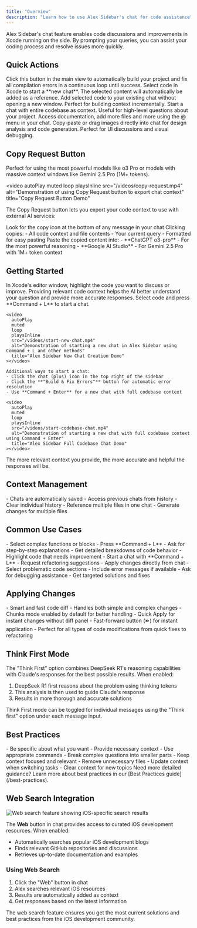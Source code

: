 ```yaml
---
title: "Overview"
description: "Learn how to use Alex Sidebar's chat for code assistance"
---
```


Alex Sidebar's chat feature enables code discussions and improvements in Xcode running on the side. By prompting your queries, you can assist your coding process and resolve issues more quickly.

## Quick Actions

<CardGroup cols={2}>
  <Card title="Build & Fix Errors" icon="hammer">
    Click this button in the main view to automatically build your project and fix all compilation errors in a continuous loop until success.
  </Card>
  
  <Card title="Command + L" icon="message-bot">
    Select code in Xcode to start a **new chat**. The selected content will automatically be added as a reference.
  </Card>

  <Card title="Command + Shift + L" icon="plus">
    Add selected code to your existing chat without opening a new window. Perfect for building context incrementally.
  </Card>

  <Card title="Command + Enter" icon="code">
    Start a chat with entire codebase as context. Useful for high-level questions
    about your project.
  </Card>

  <Card title="@ Commands" icon="at" href="/commands">
    Access documentation, add more files and more using the @ menu in your chat.
  </Card>

  <Card title="Image Support" icon="image" href="/image-to-code">
    Copy-paste or drag images directly into chat for design analysis and code generation. Perfect for UI discussions and visual debugging.
  </Card>
</CardGroup>

## Copy Request Button

Perfect for using the most powerful models like o3 Pro or models with massive context windows like Gemini 2.5 Pro (1M+ tokens).

<video
  autoPlay
  muted
  loop
  playsInline
  src="/videos/copy-request.mp4"
  alt="Demonstration of using Copy Request button to export chat context"
  title="Copy Request Button Demo"
></video>

The Copy Request button lets you export your code context to use with external AI services:

<Steps>
  <Step title="Find the Copy Button">
    Look for the copy icon at the bottom of any message in your chat
  </Step>
  
  <Step title="Click to Copy">
    Clicking copies:
    - All code context and file contents
    - Your current query
    - Formatted for easy pasting
  </Step>
  
  <Step title="Use with Any AI Service">
    Paste the copied content into:
    - **ChatGPT o3-pro** - For the most powerful reasoning
    - **Google AI Studio** - For Gemini 2.5 Pro with 1M+ token context
  </Step>
</Steps>

## Getting Started

<Steps>
  <Step title="Select Code">
    In Xcode's editor window, highlight the code you want to discuss or improve.
    <Note>
      Providing relevant code context helps the AI better understand your
      question and provide more accurate responses.
    </Note>
  </Step>

  <Step title="Start Chat">
    Select code and press **Command + L** to start a chat.

    <video
      autoPlay
      muted
      loop
      playsInline
      src="/videos/start-new-chat.mp4"
      alt="Demonstration of starting a new chat in Alex Sidebar using Command + L and other methods"
      title="Alex Sidebar New Chat Creation Demo"
    ></video>

    Additional ways to start a chat:
    - Click the chat (plus) icon in the top right of the sidebar 
    - Click the **"Build & Fix Errors"** button for automatic error resolution
    - Use **Command + Enter** for a new chat with full codebase context

    <video
      autoPlay
      muted
      loop
      playsInline
      src="/videos/start-codebase-chat.mp4"
      alt="Demonstration of starting a new chat with full codebase context using Command + Enter"
      title="Alex Sidebar Full Codebase Chat Demo"
    ></video>
  </Step>

  <Step title="Add Context">
    <Note>
      The more relevant context you provide, the more accurate and helpful the
      responses will be.
    </Note>
  </Step>
</Steps>

## Context Management

<CardGroup cols={2}>
  <Card title="History Management" icon="clock-rotate-left" href="/chat/history">
    - Chats are automatically saved
    - Access previous chats from history
    - Clear individual history
  </Card>

  <Card title="Multi-File Support" icon="folder-tree">
    - Reference multiple files in one chat
    - Generate changes for multiple files
  </Card>
</CardGroup>

## Common Use Cases

<AccordionGroup>
  <Accordion title="Code Understanding">
    - Select complex functions or blocks
    - Press **Command + L**
    - Ask for step-by-step explanations
    - Get detailed breakdowns of code behavior
  </Accordion>

  <Accordion title="Refactoring Assistance">
    - Highlight code that needs improvement
    - Start a chat with **Command + L**
    - Request refactoring suggestions
    - Apply changes directly from chat
</Accordion>

  <Accordion title="Bug Resolution">
    - Select problematic code sections
    - Include error messages if available
    - Ask for debugging assistance
    - Get targeted solutions and fixes
  </Accordion>
</AccordionGroup>

## Applying Changes

<Card title="Apply" icon="bolt">
  - Smart and fast code diff
  - Handles both simple and complex changes
  - Chunks mode enabled by default for better handling
  - Quick Apply for instant changes without diff panel
  - Fast-forward button (⏩) for instant application
  - Perfect for all types of code modifications from quick fixes to refactoring
</Card>

## Think First Mode

The "Think First" option combines DeepSeek R1's reasoning capabilities with Claude's responses for the best possible results. When enabled:

1. DeepSeek R1 first reasons about the problem using thinking tokens
2. This analysis is then used to guide Claude's response
3. Results in more thorough and accurate solutions

<Note>
  Think First mode can be toggled for individual messages using the "Think first" option under each message input.
</Note>

## Best Practices

<CardGroup cols={2}>
  <Card title="Writing Effective Prompts" icon="pencil" href="/chat/best-practices#writing-effective-prompts">
    - Be specific about what you want
    - Provide necessary context
    - Use appropriate commands
    - Break complex questions into smaller parts
  </Card>

  <Card title="Managing Context" icon="layer-group" href="/chat/best-practices#managing-context">
    - Keep context focused and relevant
    - Remove unnecessary files
    - Update context when switching tasks
    - Clear context for new topics
  </Card>
</CardGroup>

<Note>
  Need more detailed guidance? Learn more about best practices in our [Best Practices guide](/best-practices).
</Note>

## Web Search Integration

<Frame>
  <img
    src="/images/web-search-demo.png"
    alt="Web search feature showing iOS-specific search results"
  />
</Frame>

The **Web** button in chat provides access to curated iOS development resources. When enabled:
- Automatically searches popular iOS development blogs
- Finds relevant GitHub repositories and discussions
- Retrieves up-to-date documentation and examples

### Using Web Search
1. Click the "Web" button in chat
2. Alex searches relevant iOS resources
3. Results are automatically added as context
4. Get responses based on the latest information

<Note>
  The web search feature ensures you get the most current solutions and best practices from the iOS development community.
</Note>
